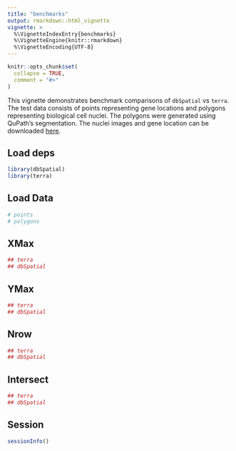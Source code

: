 ```yaml
---
title: "benchmarks"
output: rmarkdown::html_vignette
vignette: >
  %\VignetteIndexEntry{benchmarks}
  %\VignetteEngine{knitr::rmarkdown}
  %\VignetteEncoding{UTF-8}
---
```


```r
knitr::opts_chunk$set(
  collapse = TRUE,
  comment = "#>"
)
```

This vignette demonstrates benchmark comparisons of `dbSpatial` vs `terra`. The test data consists of points representing gene locations and polygons representing biological cell nuclei. The polygons were generated using QuPath's segmentation. The nuclei images and gene location can be downloaded [here](https://db.cngb.org/stomics/mosta/download/).

## Load deps
```r
library(dbSpatial)
library(terra)
```

## Load Data
```r
# points
# polygons
```

## XMax
```r
## terra
## dbSpatial
```

## YMax
```r
## terra
## dbSpatial

```

## Nrow
```r
## terra
## dbSpatial
```

## Intersect
```r
## terra
## dbSpatial
```

## Session
```r
sessionInfo()
```

